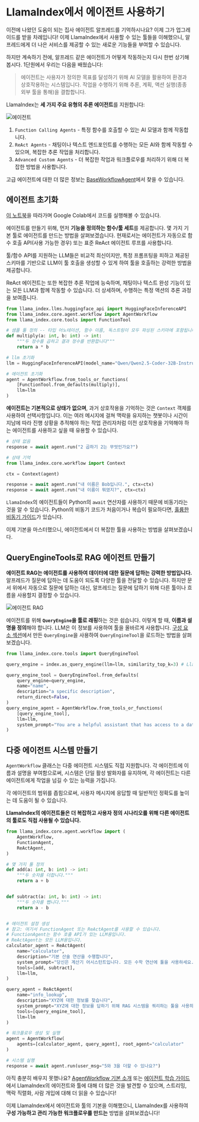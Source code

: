 # LlamaIndex에서 에이전트 사용하기

이전에 나왔던 도움이 되는 집사 에이전트 알프레드를 기억하시나요? 이제 그가 업그레이드를 받을 차례입니다!
이제 LlamaIndex에서 사용할 수 있는 툴들을 이해했으니, 알프레드에게 더 나은 서비스를 제공할 수 있는 새로운 기능들을 부여할 수 있습니다.

하지만 계속하기 전에, 알프레드 같은 에이전트가 어떻게 작동하는지 다시 한번 상기해봅시다.
1단원에서 우리는 다음을 배웠습니다:

> 에이전트는 사용자가 정의한 목표를 달성하기 위해 AI 모델을 활용하여 환경과 상호작용하는 시스템입니다. 작업을 수행하기 위해 추론, 계획, 액션 실행(종종 외부 툴을 통해)을 결합합니다.

LlamaIndex는 **세 가지 주요 유형의 추론 에이전트**를 지원합니다:

![에이전트](https://huggingface.co/datasets/agents-course/course-images/resolve/main/en/unit2/llama-index/agents.png)

1. `Function Calling Agents` - 특정 함수를 호출할 수 있는 AI 모델과 함께 작동합니다.
2. `ReAct Agents` - 채팅이나 텍스트 엔드포인트를 수행하는 모든 AI와 함께 작동할 수 있으며, 복잡한 추론 작업을 처리합니다.
3. `Advanced Custom Agents` - 더 복잡한 작업과 워크플로우를 처리하기 위해 더 복잡한 방법을 사용합니다.

<Tip>고급 에이전트에 대한 더 많은 정보는 <a href="https://github.com/run-llama/llama_index/blob/main/llama-index-core/llama_index/core/agent/workflow/base_agent.py">BaseWorkflowAgent</a>에서 찾을 수 있습니다.</Tip>

## 에이전트 초기화

<Tip>
<a href="https://huggingface.co/agents-course/notebooks/blob/main/unit2/llama-index/agents.ipynb" target="_blank">이 노트북</a>을 따라가며 Google Colab에서 코드를 실행해볼 수 있습니다.
</Tip>

에이전트를 만들기 위해, 먼저 **기능을 정의하는 함수/툴 세트**를 제공합니다.
몇 가지 기본 툴로 에이전트를 만드는 방법을 살펴보겠습니다. 현재로서는 에이전트가 자동으로 함수 호출 API(사용 가능한 경우) 또는 표준 ReAct 에이전트 루프를 사용합니다.

툴/함수 API를 지원하는 LLM들은 비교적 최신이지만, 특정 프롬프팅을 피하고 제공된 스키마를 기반으로 LLM이 툴 호출을 생성할 수 있게 하여 툴을 호출하는 강력한 방법을 제공합니다.

ReAct 에이전트는 또한 복잡한 추론 작업에 능숙하며, 채팅이나 텍스트 완성 기능이 있는 모든 LLM과 함께 작동할 수 있습니다. 더 상세하며, 수행하는 특정 액션의 추론 과정을 보여줍니다.

```python
from llama_index.llms.huggingface_api import HuggingFaceInferenceAPI
from llama_index.core.agent.workflow import AgentWorkflow
from llama_index.core.tools import FunctionTool

# 샘플 툴 정의 -- 타입 어노테이션, 함수 이름, 독스트링이 모두 파싱된 스키마에 포함됩니다!
def multiply(a: int, b: int) -> int:
    """두 정수를 곱하고 결과 정수를 반환합니다"""
    return a * b

# llm 초기화
llm = HuggingFaceInferenceAPI(model_name="Qwen/Qwen2.5-Coder-32B-Instruct")

# 에이전트 초기화
agent = AgentWorkflow.from_tools_or_functions(
    [FunctionTool.from_defaults(multiply)],
    llm=llm
)
```

**에이전트는 기본적으로 상태가 없으며**, 과거 상호작용을 기억하는 것은 `Context` 객체를 사용하여 선택사항입니다.
이는 여러 메시지에 걸쳐 맥락을 유지하는 챗봇이나 시간이 지남에 따라 진행 상황을 추적해야 하는 작업 관리자처럼 이전 상호작용을 기억해야 하는 에이전트를 사용하고 싶을 때 유용할 수 있습니다.

```python
# 상태 없음
response = await agent.run("2 곱하기 2는 무엇인가요?")

# 상태 기억
from llama_index.core.workflow import Context

ctx = Context(agent)

response = await agent.run("내 이름은 Bob입니다.", ctx=ctx)
response = await agent.run("내 이름이 뭐였지?", ctx=ctx)
```

`LlamaIndex`의 에이전트들이 Python의 `await` 연산자를 사용하기 때문에 비동기라는 것을 알 수 있습니다. Python의 비동기 코드가 처음이거나 복습이 필요하다면, [훌륭한 비동기 가이드](https://docs.llamaindex.ai/en/stable/getting_started/async_python/)가 있습니다.

이제 기본을 마스터했으니, 에이전트에서 더 복잡한 툴을 사용하는 방법을 살펴보겠습니다.

## QueryEngineTools로 RAG 에이전트 만들기

**에이전트 RAG는 에이전트를 사용하여 데이터에 대한 질문에 답하는 강력한 방법입니다.** 알프레드가 질문에 답하는 데 도움이 되도록 다양한 툴을 전달할 수 있습니다.
하지만 문서 위에서 자동으로 질문에 답하는 대신, 알프레드는 질문에 답하기 위해 다른 툴이나 흐름을 사용할지 결정할 수 있습니다.

![에이전트 RAG](https://huggingface.co/datasets/agents-course/course-images/resolve/main/en/unit2/llama-index/agentic-rag.png)

에이전트를 위해 **`QueryEngine`을 툴로 래핑**하는 것은 쉽습니다.
이렇게 할 때, **이름과 설명을 정의**해야 합니다. LLM은 이 정보를 사용하여 툴을 올바르게 사용합니다.
[구성 요소 섹션](components)에서 만든 `QueryEngine`을 사용하여 `QueryEngineTool`을 로드하는 방법을 살펴보겠습니다.

```python
from llama_index.core.tools import QueryEngineTool

query_engine = index.as_query_engine(llm=llm, similarity_top_k=3) # LlamaIndex의 구성 요소 섹션에서 보여진 대로

query_engine_tool = QueryEngineTool.from_defaults(
    query_engine=query_engine,
    name="name",
    description="a specific description",
    return_direct=False,
)
query_engine_agent = AgentWorkflow.from_tools_or_functions(
    [query_engine_tool],
    llm=llm,
    system_prompt="You are a helpful assistant that has access to a database containing persona descriptions. "
)
```

## 다중 에이전트 시스템 만들기

`AgentWorkflow` 클래스는 다중 에이전트 시스템도 직접 지원합니다. 각 에이전트에 이름과 설명을 부여함으로써, 시스템은 단일 활성 발화자를 유지하며, 각 에이전트는 다른 에이전트에게 작업을 넘길 수 있는 능력을 가집니다.

각 에이전트의 범위를 좁힘으로써, 사용자 메시지에 응답할 때 일반적인 정확도를 높이는 데 도움이 될 수 있습니다.

**LlamaIndex의 에이전트들은 더 복잡하고 사용자 정의 시나리오를 위해 다른 에이전트의 툴로도 직접 사용될 수 있습니다.**

```python
from llama_index.core.agent.workflow import (
    AgentWorkflow,
    FunctionAgent,
    ReActAgent,
)

# 몇 가지 툴 정의
def add(a: int, b: int) -> int:
    """두 숫자를 더합니다."""
    return a + b


def subtract(a: int, b: int) -> int:
    """두 숫자를 뺍니다."""
    return a - b


# 에이전트 설정 생성
# 참고: 여기서 FunctionAgent 또는 ReActAgent를 사용할 수 있습니다.
# FunctionAgent는 함수 호출 API가 있는 LLM용입니다.
# ReActAgent는 모든 LLM용입니다.
calculator_agent = ReActAgent(
    name="calculator",
    description="기본 산술 연산을 수행합니다",
    system_prompt="당신은 계산기 어시스턴트입니다. 모든 수학 연산에 툴을 사용하세요.",
    tools=[add, subtract],
    llm=llm,
)

query_agent = ReActAgent(
    name="info_lookup",
    description="XYZ에 대한 정보를 찾습니다",
    system_prompt="XYZ에 대한 정보를 답하기 위해 RAG 시스템을 쿼리하는 툴을 사용하세요",
    tools=[query_engine_tool],
    llm=llm
)

# 워크플로우 생성 및 실행
agent = AgentWorkflow(
    agents=[calculator_agent, query_agent], root_agent="calculator"
)

# 시스템 실행
response = await agent.run(user_msg="5와 3을 더할 수 있나요?")
```

<Tip>아직 충분히 배우지 못했나요? <a href="https://docs.llamaindex.ai/en/stable/examples/agent/agent_workflow_basic/">AgentWorkflow 기본 소개</a> 또는 <a href="https://docs.llamaindex.ai/en/stable/understanding/agent/">에이전트 학습 가이드</a>에서 LlamaIndex의 에이전트와 툴에 대해 더 많은 것을 발견할 수 있으며, 스트리밍, 맥락 직렬화, 사람 개입에 대해 더 읽을 수 있습니다!</Tip>

이제 LlamaIndex에서 에이전트와 툴의 기본을 이해했으니, LlamaIndex를 사용하여 **구성 가능하고 관리 가능한 워크플로우를 만드는** 방법을 살펴보겠습니다!
